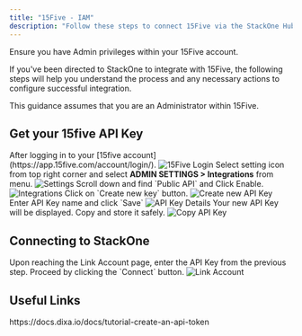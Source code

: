 ```yaml
---
title: "15Five - IAM"
description: "Follow these steps to connect 15Five via the StackOne Hub successfully."
---
```



<Warning>
  Ensure you have Admin privileges within your 15Five account.
</Warning>

If you've been directed to StackOne to integrate with 15Five, the following steps will help you understand the process and any necessary actions to configure successful integration.

This guidance assumes that you are an Administrator within 15Five.

## Get your 15five API Key

<Steps>
  <Step title="Login to 15Five">
    After logging in to your [15five account](https://app.15five.com/account/login/).
    <Frame>
      <img className='rounded-md' style={{ margin: '0 auto', border: '1px solid #efefef' }} alt="15Five Login" src="/images/15five/image1.png" />
    </Frame>
  </Step>

  <Step title="Navigate to Integrations">
    Select setting icon from top right corner and select <b>ADMIN SETTINGS > Integrations</b> from menu.
    <Frame>
      <img className='rounded-md' style={{ margin: '0 auto', border: '1px solid #efefef' }} alt="Settings" src="/images/15five/image2.png" />
    </Frame>
  </Step>

  <Step title="Find Public API">
    Scroll down and find `Public API` and Click Enable.
    <Frame>
      <img className='rounded-md' style={{ margin: '0 auto', border: '1px solid #efefef' }} alt="Integrations" src="/images/15five/image3.png" />
    </Frame>
  </Step>

  <Step title="Create new API Key">
    Click on `Create new key` button.
    <Frame>
      <img className='rounded-md' style={{ margin: '0 auto', border: '1px solid #efefef' }} alt="Create new API Key" src="/images/15five/image4.png" />
    </Frame>
  </Step>

  <Step title="Enter API Key Details">
    Enter API Key name and click `Save`
    <Frame>
      <img className='rounded-md' style={{ margin: '0 auto', border: '1px solid #efefef' }} alt="API Key Details" src="/images/15five/image5.png" />
    </Frame>
  </Step>

  <Step title="Copy API Key">
    Your new API Key will be displayed. Copy and store it safely.
    <Frame>
      <img className='rounded-md' style={{ margin: '0 auto', border: '1px solid #efefef' }} alt="Copy API Key" src="/images/15five/image6.png" />
    </Frame>
  </Step>
</Steps>

## Connecting to StackOne

<Steps>
  <Step title="Enter API Key">
    Upon reaching the Link Account page, enter the API Key from the previous step.
  </Step>

  <Step title="Connect">
    Proceed by clicking the `Connect` button.
    <Frame>
      <img className='rounded-md' style={{ margin: '0 auto', border: '1px solid #efefef' }} alt="Link Account" src="/images/15five/image7.png" />
    </Frame>
  </Step>
  
</Steps>

<IntegrationFooter />

## Useful Links
<Card title="API Reference" icon="link" href="https://docs.dixa.io/docs/tutorial-create-an-api-token">
    https://docs.dixa.io/docs/tutorial-create-an-api-token
</Card>

